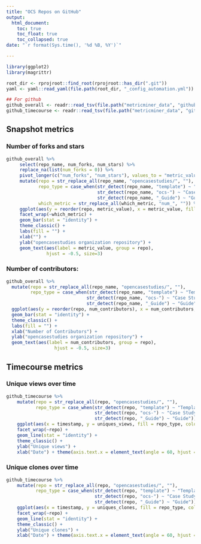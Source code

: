 ```yaml
---
title: "OCS Repos on GitHub"
output:
  html_document:
    toc: true
    toc_float: true
    toc_collapsed: true
date: "`r format(Sys.time(), '%d %B, %Y')`"

---
```


```r
library(ggplot2)
library(magrittr)

root_dir <- rprojroot::find_root(rprojroot::has_dir(".git"))
yaml <- yaml::read_yaml(file.path(root_dir, "_config_automation.yml"))

## For github
github_overall <- readr::read_tsv(file.path("metricminer_data", "github", "github.tsv"))
github_timecourse <- readr::read_tsv(file.path("metricminer_data", "github", "github_timecourse.tsv"))
```
## Snapshot metrics

### Number of forks and stars

```r
github_overall %>%
     select(repo_name, num_forks, num_stars) %>%
     replace_na(list(num_forks = 0)) %>%
     pivot_longer(c("num_forks", "num_stars"), values_to = "metric_value", names_to = "which_metric") %>%
     mutate(repo = str_replace_all(repo_name, "opencasestudies/", ""),
            repo_type = case_when(str_detect(repo_name, "template") ~ "Template",
                                  str_detect(repo_name, "ocs-") ~ "Case Study",
                                  str_detect(repo_name, "_Guide") ~ "Guide"),
            which_metric = str_replace_all(which_metric, "num_", "")) %>%
     ggplot(aes(y = reorder(repo, metric_value), x = metric_value, fill=repo_type)) +
     facet_wrap(~which_metric) +
     geom_bar(stat = "identity") +
     theme_classic() +
     labs(fill = "") +
     xlab("") +
     ylab("opencasestudies organization repository") +
     geom_text(aes(label = metric_value, group = repo),
               hjust = -0.5, size=3)
```

### Number of contributors:

```r
github_overall %>%
  mutate(repo = str_replace_all(repo_name, "opencasestudies/", ""),
         repo_type = case_when(str_detect(repo_name, "template") ~ "Template",
                              str_detect(repo_name, "ocs-") ~ "Case Study",
                              str_detect(repo_name, "_Guide") ~ "Guide")) %>%
  ggplot(aes(y = reorder(repo, num_contributors), x = num_contributors, fill=repo_type)) +
  geom_bar(stat = "identity") +
  theme_classic() +
  labs(fill = "") +
  xlab("Number of Contributors") +
  ylab("opencasestudies organization repository") +
  geom_text(aes(label = num_contributors, group = repo),
                  hjust = -0.5, size=3)
```

## Timecourse metrics

### Unique views over time

```r
github_timecourse %>%
    mutate(repo = str_replace_all(repo, "opencasestudies/", ""),
           repo_type = case_when(str_detect(repo, "template") ~ "Template",
                                 str_detect(repo, "ocs-") ~ "Case Study",
                                 str_detect(repo, "_Guide") ~ "Guide")) %>%
    ggplot(aes(x = timestamp, y = uniques_views, fill = repo_type, color = repo_type)) +
    facet_wrap(~repo) +
    geom_line(stat = "identity") +
    theme_classic() +
    ylab("Unique views") +
    xlab("Date") + theme(axis.text.x = element_text(angle = 60, hjust = 1, vjust = 1))
```

### Unique clones over time

```r
github_timecourse %>%
    mutate(repo = str_replace_all(repo, "opencasestudies/", ""),
           repo_type = case_when(str_detect(repo, "template") ~ "Template",
                                 str_detect(repo, "ocs-") ~ "Case Study",
                                 str_detect(repo, "_Guide") ~ "Guide")) %>%
    ggplot(aes(x = timestamp, y = uniques_clones, fill = repo_type, color = repo_type)) +
    facet_wrap(~repo) +
    geom_line(stat = "identity") +
    theme_classic() +
    ylab("Unique clones") +
    xlab("Date") + theme(axis.text.x = element_text(angle = 60, hjust = 1, vjust = 1))
```
